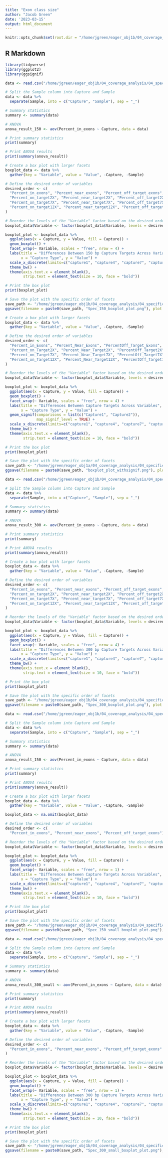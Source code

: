 ```yaml
---
title: "Exon class size"
author: "Jacob Green"
date: '2023-03-15'
output: html_document
---
```


```r
knitr::opts_chunk$set(root.dir = "/home/jgreen/eager_obj1b/04_coverage_analysis/04_specificity/")
```

## R Markdown

```r
library(tidyverse)
library(ggplot2)
library(ggsignif)
```

```r
data <- read.csv("/home/jgreen/eager_obj1b/04_coverage_analysis/04_specificity/Spec.150.Table.csv")

# Split the Sample column into Capture and Sample
data <- data %>%
  separate(Sample, into = c("Capture", "Sample"), sep = "_")

# Summary statistics
summary <- summary(data)

# ANOVA
anova_result_150 <- aov(Percent_in_exons ~ Capture, data = data)

# Print summary statistics
print(summary)

# Print ANOVA results
print(summary(anova_result))
```

```r
# Create a box plot with larger facets
boxplot_data <- data %>%
  gather(key = "Variable", value = "Value", -Capture, -Sample)

# Define the desired order of variables
desired_order <- c(
  "Percent_in_exons", "Percent_near_exons", "Percent_off_target_exons",
  "Percent_on_target2X", "Percent_near_target2X", "Percent_off_target2X",
  "Percent_on_target7X", "Percent_near_target7X", "Percent_off_target7X",
  "Percent_on_target12X", "Percent_near_target12X", "Percent_off_target12X"
)

# Reorder the levels of the "Variable" factor based on the desired order
boxplot_data$Variable <- factor(boxplot_data$Variable, levels = desired_order)

boxplot_plot <- boxplot_data %>%
  ggplot(aes(x = Capture, y = Value, fill = Capture)) +
  geom_boxplot() +
  facet_wrap(~ Variable, scales = "free", nrow = 4) +
  labs(title = "Differences Between 150 bp Capture Targets Across Variables",
       x = "Capture Type", y = "Value") +
  scale_x_discrete(limits=c("capture1", "capture4", "capture7", "capture10", "capture13", "capture16")) +
  theme_bw() +
  theme(axis.text.x = element_blank(),
        strip.text = element_text(size = 10, face = "bold"))

# Print the box plot
print(boxplot_plot)

# Save the plot with the specific order of facets
save_path <- "/home/jgreen/eager_obj1b/04_coverage_analysis/04_specificity/image_results/"
ggsave(filename = paste0(save_path, "Spec_150_boxplot_plot.png"), plot = boxplot_plot, width = 12, height = 8)
```

```r
# Create a box plot with larger facets
boxplot_data <- data %>%
  gather(key = "Variable", value = "Value", -Capture, -Sample)

# Define the desired order of variables
desired_order <- c(
  "Percent_in_Exons", "Percent_Near_Exons", "PercentOff_Target_Exons",
  "Percent_on_Target2X", "Percent_Near_Target2X", "PercentOff_Target2X",
  "Percent_on_Target7X", "Percent_Near_Target7X", "PercentOff_Target7X",
  "Percent_on_Target12X", "Percent_Near_Target12X", "PercentOff_Target12X"
)

# Reorder the levels of the "Variable" factor based on the desired order
boxplot_data$Variable <- factor(boxplot_data$Variable, levels = desired_order)

boxplot_plot <- boxplot_data %>%
  ggplot(aes(x = Capture, y = Value, fill = Capture)) +
  geom_boxplot() +
  facet_wrap(~ Variable, scales = "free", nrow = 4) +
  labs(title = "Differences Between Capture Targets Across Variables",
       x = "Capture Type", y = "Value") +
  geom_signif(comparisons = list(c("Capture1", "Capture2")),
              map_signif_level = TRUE) +
  scale_x_discrete(limits=c("capture1", "capture4", "capture7", "capture10", "capture13", "capture16")) +
  theme_bw() +
  theme(axis.text.x = element_blank(),
        strip.text = element_text(size = 10, face = "bold"))

# Print the box plot
print(boxplot_plot)

# Save the plot with the specific order of facets
save_path <- "/home/jgreen/eager_obj1a/04_coverage_analysis/04_specificity/02_insert_norm/"
ggsave(filename = paste0(save_path, "boxplot_plot_withsignif.png"), plot = boxplot_plot, width = 12, height = 8)
```


```r
data <- read.csv("/home/jgreen/eager_obj1b/04_coverage_analysis/04_specificity/Spec.300.Table.csv")

# Split the Sample column into Capture and Sample
data <- data %>%
  separate(Sample, into = c("Capture", "Sample"), sep = "_")

# Summary statistics
summary <- summary(data)

# ANOVA
anova_result_300 <- aov(Percent_in_exons ~ Capture, data = data)

# Print summary statistics
print(summary)

# Print ANOVA results
print(summary(anova_result))
```

```r
# Create a box plot with larger facets
boxplot_data <- data %>%
  gather(key = "Variable", value = "Value", -Capture, -Sample)

# Define the desired order of variables
desired_order <- c(
  "Percent_in_exons", "Percent_near_exons", "Percent_off_target_exons",
  "Percent_on_target2X", "Percent_near_target2X", "Percent_off_target2X",
  "Percent_on_target7X", "Percent_near_target7X", "Percent_off_target7X",
  "Percent_on_target12X", "Percent_near_target12X", "Percent_off_target12X"
)

# Reorder the levels of the "Variable" factor based on the desired order
boxplot_data$Variable <- factor(boxplot_data$Variable, levels = desired_order)

boxplot_plot <- boxplot_data %>%
  ggplot(aes(x = Capture, y = Value, fill = Capture)) +
  geom_boxplot() +
  facet_wrap(~ Variable, scales = "free", nrow = 4) +
  labs(title = "Differences Between 300 bp Capture Targets Across Variables",
       x = "Capture Type", y = "Value") +
  scale_x_discrete(limits=c("capture1", "capture4", "capture7", "capture10", "capture13", "capture16")) +
  theme_bw() +
  theme(axis.text.x = element_blank(),
        strip.text = element_text(size = 10, face = "bold"))

# Print the box plot
print(boxplot_plot)

# Save the plot with the specific order of facets
save_path <- "/home/jgreen/eager_obj1b/04_coverage_analysis/04_specificity/image_results/"
ggsave(filename = paste0(save_path, "Spec_300_boxplot_plot.png"), plot = boxplot_plot, width = 12, height = 8)
```

```r
data <- read.csv("/home/jgreen/eager_obj1b/04_coverage_analysis/04_specificity/Spec.150.small.Table.csv")

# Split the Sample column into Capture and Sample
data <- data %>%
  separate(Sample, into = c("Capture", "Sample"), sep = "_")

# Summary statistics
summary <- summary(data)

# ANOVA
anova_result_150 <- aov(Percent_in_exons ~ Capture, data = data)

# Print summary statistics
print(summary)

# Print ANOVA results
print(summary(anova_result))
```

```r
# Create a box plot with larger facets
boxplot_data <- data %>%
  gather(key = "Variable", value = "Value", -Capture, -Sample)

boxplot_data <- na.omit(boxplot_data)

# Define the desired order of variables
desired_order <- c(
  "Percent_in_exons", "Percent_near_exons", "Percent_off_target_exons")

# Reorder the levels of the "Variable" factor based on the desired order
boxplot_data$Variable <- factor(boxplot_data$Variable, levels = desired_order)

boxplot_plot <- boxplot_data %>%
  ggplot(aes(x = Capture, y = Value, fill = Capture)) +
  geom_boxplot() +
  facet_wrap(~ Variable, scales = "free", nrow = 1) +
  labs(title = "Differences Between Capture Targets Across Variables",
       x = "Capture Type", y = "Value") +
  scale_x_discrete(limits=c("capture1", "capture4", "capture7", "capture10", "capture13", "capture16")) +
  theme_bw() +
  theme(axis.text.x = element_blank(),
        strip.text = element_text(size = 10, face = "bold"))

# Print the box plot
print(boxplot_plot)

# Save the plot with the specific order of facets
save_path <- "/home/jgreen/eager_obj1b/04_coverage_analysis/04_specificity/image_results/"
ggsave(filename = paste0(save_path, "Spec_150_small_boxplot_plot.png"), plot = boxplot_plot, width = 12, height = 4)
```

```r
data <- read.csv("/home/jgreen/eager_obj1b/04_coverage_analysis/04_specificity/Spec.300.small.Table.csv")

# Split the Sample column into Capture and Sample
data <- data %>%
  separate(Sample, into = c("Capture", "Sample"), sep = "_")

# Summary statistics
summary <- summary(data)

# ANOVA
anova_result_300_small <- aov(Percent_in_exons ~ Capture, data = data)

# Print summary statistics
print(summary)

# Print ANOVA results
print(summary(anova_result))
```

```r
# Create a box plot with larger facets
boxplot_data <- data %>%
  gather(key = "Variable", value = "Value", -Capture, -Sample)

# Define the desired order of variables
desired_order <- c(
  "Percent_in_exons", "Percent_near_exons", "Percent_off_target_exons"
)

# Reorder the levels of the "Variable" factor based on the desired order
boxplot_data$Variable <- factor(boxplot_data$Variable, levels = desired_order)

boxplot_plot <- boxplot_data %>%
  ggplot(aes(x = Capture, y = Value, fill = Capture)) +
  geom_boxplot() +
  facet_wrap(~ Variable, scales = "free", nrow = 1) +
  labs(title = "Differences Between 300 bp Capture Targets Across Variables",
       x = "Capture Type", y = "Value") +
  scale_x_discrete(limits=c("capture1", "capture4", "capture7", "capture10", "capture13", "capture16")) +
  theme_bw() +
  theme(axis.text.x = element_blank(),
        strip.text = element_text(size = 10, face = "bold"))

# Print the box plot
print(boxplot_plot)

# Save the plot with the specific order of facets
save_path <- "/home/jgreen/eager_obj1b/04_coverage_analysis/04_specificity/image_results/"
ggsave(filename = paste0(save_path, "Spec_300_small_boxplot_plot.png"), plot = boxplot_plot, width = 12, height = 4)
```